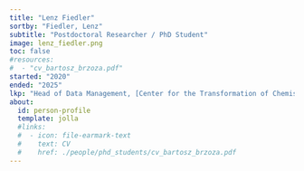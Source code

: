 ```yaml
---
title: "Lenz Fiedler"
sortby: "Fiedler, Lenz"
subtitle: "Postdoctoral Researcher / PhD Student"
image: lenz_fiedler.png
toc: false
#resources: 
#  - "cv_bartosz_brzoza.pdf"
started: "2020"
ended: "2025"
lkp: "Head of Data Management, [Center for the Transformation of Chemistry (CTC)](https://transforming-chemistry.org/en/landingpage/), Germany"
about:
  id: person-profile
  template: jolla
  #links:
  #  - icon: file-earmark-text
  #    text: CV
  #    href: ./people/phd_students/cv_bartosz_brzoza.pdf
---
```


:::{#person-profile}
:::

<!---
## Biography
## Experience
## Education
-->

